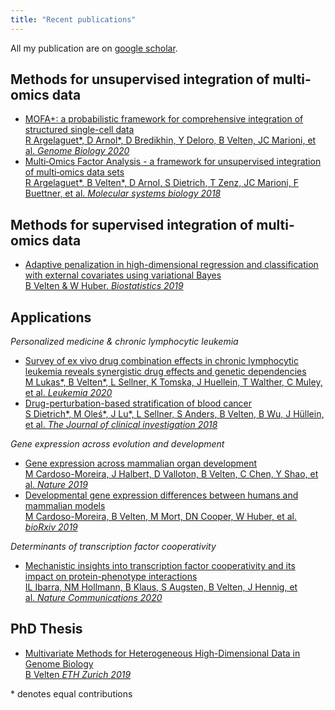 ```yaml
---
title: "Recent publications"
---
```


All my publication are on [google scholar](https://scholar.google.de/citations?user=sJ2lkaAAAAAJ&hl=de&oi=ao).

## Methods for unsupervised integration of multi-omics data

* [MOFA+: a probabilistic framework for comprehensive integration of structured single-cell data <br/>
R Argelaguet\*, D Arnol\*, D Bredikhin, Y Deloro, B Velten, JC Marioni, et al. *Genome Biology 2020*](https://genomebiology.biomedcentral.com/articles/10.1186/s13059-020-02015-1?utm_source=other_website&utm_medium=cpm&utm_content=leaderboard&utm_campaign=BSCN_2_DD_X-molfeed)
* [Multi‐Omics Factor Analysis - a framework for unsupervised integration of multi‐omics data sets <br/>
R Argelaguet\*, B Velten\*, D Arnol, S Dietrich, T Zenz, JC Marioni, F Buettner, et al. *Molecular systems biology 2018*](https://www.embopress.org/doi/10.15252/msb.20178124)



## Methods for supervised integration of multi-omics data

* [Adaptive penalization in high-dimensional regression and classification with external covariates using variational Bayes <br/>
B Velten & W Huber. *Biostatistics 2019*](https://academic.oup.com/biostatistics/advance-article/doi/10.1093/biostatistics/kxz034/5584177)


## Applications

*Personalized medicine & chronic lymphocytic leukemia *

* [Survey of ex vivo drug combination effects in chronic lymphocytic leukemia
reveals synergistic drug effects and genetic dependencies <br/>
M Lukas\*, B Velten\*, L Sellner, K Tomska, J Huellein, T Walther, C Muley, et al. *Leukemia 2020*](https://www.nature.com/articles/s41375-020-0846-5)
* [Drug-perturbation-based stratification of blood cancer <br/>
S Dietrich\*, M Oleś\*, J Lu\*, L Sellner, S Anders, B Velten, B Wu, J Hüllein, et al. *The Journal of clinical investigation 2018*](https://www.jci.org/articles/view/93801)


*Gene expression across evolution and development*

* [Gene expression across mammalian organ development <br/>
M Cardoso-Moreira, J Halbert, D Valloton, B Velten, C Chen, Y Shao, et al. *Nature 2019*](https://www.nature.com/articles/s41586-019-1338-5)
* [Developmental gene expression differences between humans and mammalian models <br/>
M Cardoso-Moreira, B Velten, M Mort, DN Cooper, W Huber, et al.
*bioRxiv 2019*](https://www.biorxiv.org/content/10.1101/747782v1.abstract)

*Determinants of transcription factor cooperativity*

* [Mechanistic insights into transcription factor cooperativity and its impact on protein-phenotype interactions<br/>
IL Ibarra, NM Hollmann, B Klaus, S Augsten, B Velten, J Hennig, et al. *Nature Communications 2020*](https://www.nature.com/articles/s41467-019-13888-7)

## PhD Thesis

* [Multivariate Methods for Heterogeneous High-Dimensional Data in Genome Biology <br/>
B Velten *ETH Zurich 2019*](https://www.research-collection.ethz.ch/handle/20.500.11850/333437)


\* denotes equal contributions